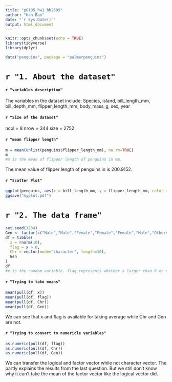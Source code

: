```yaml
---
title: "p8105_hw1_hb2699"
author: "Han Bao"
date: "`r Sys.Date()`"
output: html_document
---
```


```r
knitr::opts_chunk$set(echo = TRUE)
library(tidyverse)
library(dplyr)
```
```r
data("penguins", package = "palmerpenguins")
```
# `r "1. About the dataset"`
#### `r "variables description"`
The variables in the dataset include: Species, island, bill_length_mm, bill_depth_mm, flipper_length_mm, body_mass_g, sex, year

#### `r "Size of the dataset"`
ncol = 8 nrow = 344 size = 2752

#### `r "mean flipper length"`
```r
m = mean(unlist(penguins$flipper_length_mm), na.rm=TRUE)
m
#m is the mean of flipper length of penguins in mm.
```
The mean value of flipper length of penguins in is 200.9152.

#### `r "Scatter Plot"`
```r
ggplot(penguins, aes(x = bill_length_mm, y = flipper_length_mm, color = species)) + geom_point()
ggsave("myplot.pdf")
```
# `r "2. The data frame"`
```r
set.seed(1234)
Gen <- factor(c("Male","Male","Female","Female","Female","Male","Others","Male","Female","Male"))
df = tibble(
  x = rnorm(10),
  flag = x > 0,
  Chr = vector(mode="character", length=10),
  Gen
)
df
#x is the random variable. flag represents whether x larger than 0 or not. chr is a character vector of length 10. Gen is a factor variable including three levels: Male, Female, and others.
```
#### `r "Trying to take means"`
```r
mean(pull(df, x))
mean(pull(df, flag))
mean(pull(df, Chr))
mean(pull(df, Gen))
```
We can see that x and flag is available for taking average while Chr and Gen are not.

#### `r "Trying to convert to numericle variables"`
```r
as.numeric(pull(df, flag))
as.numeric(pull(df, Chr))
as.numeric(pull(df, Gen))
```
We can transfer the logical and factor vector while not character vector. The partly explains the results from the last question. But we still don't know why it can't take the mean of the factor vector like the logical vector did. 
